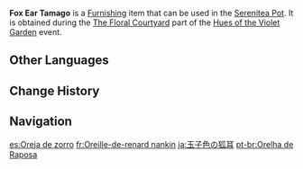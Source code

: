 {{Furnishing Infobox
|id             = 373843
|image          = Item Fox Ear Tamago.png
|category       = Main Flower
|quality        = 3
|description    = A vivid main flower of [[Inazuma]]. It has thin, pointed petals shaped like fox ears and a yellow shade that is light and bright.
|event          = Hues of the Violet Garden
|source1        = [[Hues of the Violet Garden/The Floral Courtyard|The Floral Courtyard]] event
}}
'''Fox Ear Tamago''' is a [[Furnishing]] item that can be used in the [[Serenitea Pot]]. It is obtained during the [[Hues of the Violet Garden/The Floral Courtyard|The Floral Courtyard]] part of the [[Hues of the Violet Garden]] event.

==Other Languages==
{{Other Languages
|en      = Fox Ear Tamago
|zhs     = 狐耳玉子
|zhs_rm  = Hú Ěr Yùzi
|zht     = 狐耳玉子
|zht_rm  = Hú Ěr Yùzi
|zh_tl   = Fox-Eared Egg{{Sino|zh|ja}}
|ja      = 狐耳玉子
|ja_rm   = Kitsunemimi Tamago{{Assumed}}
|ja_tl   = Fox-Eared Egg
|ko      = 개나리색 여우 귀
|ko_rm   = Gaenarisaek Yeo'u Gwi
|ko_tl   = Forsythia-Colored Fox Ear
|es      = Oreja de zorro
|es_tl   = Fox Ear
|fr      = Oreille-de-renard nankin
|fr_tl   = {{w|Nankeen}} Fox Ear
|ru      = Нефритовое лисье ухо
|ru_tl   = Nephrite Fox Ear
|th      = ดอกส้มอ่อนหูจิ้งจอก
|th_rm   = Dok Som On Hu Chingchok
|th_tl   = 
|vi      = Hạt Ngọc Tai Cáo
|vi_tl   = 
|de      = Fuchsohr
|de_tl   = Fox Ear
|id      = Lancipnya Telinga Rubah
|id_tl   = Pointy Fox Ears
|pt      = Orelha de Raposa
|pt_tl   = 
|tr      = Tilki Kulağı Tamago
|tr_tl   = 
|it      = Tamago orecchio di volpe
|it_tl   = 
}}

==Change History==
{{Change History|2.6}}

==Navigation==
{{Furnishing Navbox/Subsystems|curio}}

[[es:Oreja de zorro]]
[[fr:Oreille-de-renard nankin]]
[[ja:玉子色の狐耳]]
[[pt-br:Orelha de Raposa]]